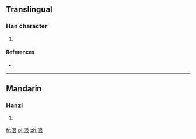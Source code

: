 ==Translingual==

===Han character===
{{Han char|rn=85|rad=水|as=06|sn=9|four=|canj=EAV,XEAV}}

# {{defn|Han|sort=水06}}

====References====
* {{Han ref|kx=0619.130|dkj=17348|dj=1014.080|hdz=31617.020|uh=6CFF|ud=27903}}

----

==Mandarin==

===Hanzi===
{{cmn-hanzi|pin=[[yín]] ([[yin2]])|wg=yin<sup>2</sup>}}

# {{defn|lang=cmn|sort=水06}}

[[fr:泿]]
[[pl:泿]]
[[zh:泿]]